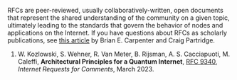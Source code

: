 RFCs are peer-reviewed, usually collaboratively-written, open documents that represent the shared understanding of the community on a given topic, ultimately leading to the standards that govern the behavior of nodes and applications on the Internet. If you have questions about RFCs as scholarly publications, see [this article](https://www.sigcomm.org/node/2819) by Brian E. Carpenter and Craig Partridge.

1.  W. Kozlowski, S. Wehner, R. Van Meter, B. Rijsman, A. S. Cacciapuoti, M. Caleffi,
    **Architectural Principles for a Quantum Internet**,
    [RFC 9340](https://www.rfc-editor.org/info/rfc9340), _Internet Requests for Comments_, March 2023.
